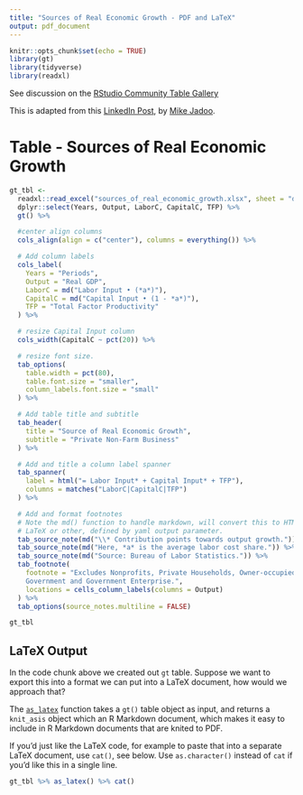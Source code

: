 ```yaml
---
title: "Sources of Real Economic Growth - PDF and LaTeX"
output: pdf_document
---
```


```r
knitr::opts_chunk$set(echo = TRUE)
library(gt)
library(tidyverse)
library(readxl)
```

See discussion on the [RStudio Community Table Gallery](https://community.rstudio.com/t/simple-latex-table-example-sources-of-real-economic-growth/136408)

This is adapted from this [LinkedIn Post]( https://www.linkedin.com/feed/update/urn:li:activity:6916876075809558528/), by [Mike Jadoo](https://www.linkedin.com/in/mike-jadoo/).


# Table - Sources of Real Economic Growth

```r

gt_tbl <-
  readxl::read_excel("sources_of_real_economic_growth.xlsx", sheet = "data") %>%
  dplyr::select(Years, Output, LaborC, CapitalC, TFP) %>%
  gt() %>%

  #center align columns
  cols_align(align = c("center"), columns = everything()) %>%

  # Add column labels
  cols_label(
    Years = "Periods",
    Output = "Real GDP",
    LaborC = md("Labor Input • (*a*)"),
    CapitalC = md("Capital Input • (1 - *a*)"),
    TFP = "Total Factor Productivity"
  ) %>%

  # resize Capital Input column
  cols_width(CapitalC ~ pct(20)) %>%

  # resize font size.
  tab_options(
    table.width = pct(80),
    table.font.size = "smaller",
    column_labels.font.size = "small"
  ) %>%

  # Add table title and subtitle
  tab_header(
    title = "Source of Real Economic Growth",
    subtitle = "Private Non-Farm Business"
  ) %>%

  # Add and title a column label spanner
  tab_spanner(
    label = html("= Labor Input* + Capital Input* + TFP"),
    columns = matches("LaborC|CapitalC|TFP")
  ) %>%

  # Add and format footnotes
  # Note the md() function to handle markdown, will convert this to HTML,
  # LaTeX or other, defined by yaml output parameter.
  tab_source_note(md("\\* Contribution points towards output growth.")) %>%
  tab_source_note(md("Here, *a* is the average labor cost share.")) %>%
  tab_source_note(md("Source: Bureau of Labor Statistics.")) %>%
  tab_footnote(
    footnote = "Excludes Nonprofits, Private Households, Owner-occupied Housing,
    Government and Government Enterprise.",
    locations = cells_column_labels(columns = Output)
  ) %>%
  tab_options(source_notes.multiline = FALSE)

gt_tbl

```


## LaTeX Output

In the code chunk above we created out `gt` table. Suppose we want to export this into a format we can put into a LaTeX document, how would we approach that? 

The [`as_latex`](https://gt.rstudio.com/reference/as_latex.html) function takes a `gt()` table object as input, and returns a `knit_asis` object which an R Markdown document, which makes it easy to include in R Markdown documents that are knited to PDF.

If you'd just like the LaTeX code, for example to paste that into a separate LaTeX document, use `cat()`, see below. Use `as.character()` instead of `cat` if you'd like this in a single line. 

```r

gt_tbl %>% as_latex() %>% cat() 

```